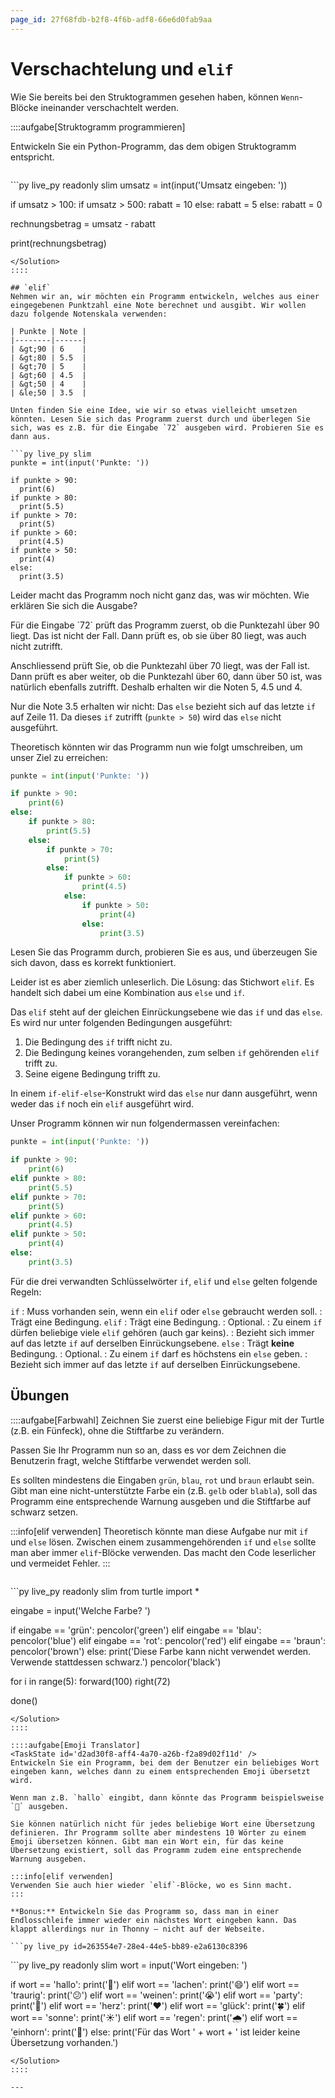 ```yaml
---
page_id: 27f68fdb-b2f8-4f6b-adf8-66e6d0fab9aa
---
```


# Verschachtelung und `elif`
Wie Sie bereits bei den Struktogrammen gesehen haben, können `Wenn`-Blöcke ineinander verschachtelt werden.

::::aufgabe[Struktogramm programmieren]
<TaskState id='294fa570-01d3-4f4b-8d5a-e25fa390971a' />

Entwickeln Sie ein Python-Programm, das dem obigen Struktogramm entspricht.

```py live_py id=cf7304aa-754d-4ff0-b8cb-46b417b1b9ff
```

<Solution id='3320b4f2-47ab-43bc-8d81-cee44131bb40'>
  ```py live_py readonly slim
  umsatz = int(input('Umsatz eingeben: '))

  if umsatz > 100:
      if umsatz > 500:
          rabatt = 10
      else:
          rabatt = 5
  else:
      rabatt = 0

  rechnungsbetrag = umsatz - rabatt

  print(rechnungsbetrag)
  ```
</Solution>
::::

## `elif`
Nehmen wir an, wir möchten ein Programm entwickeln, welches aus einer eingegebenen Punktzahl eine Note berechnet und ausgibt. Wir wollen dazu folgende Notenskala verwenden:

| Punkte | Note |
|--------|------|
| &gt;90 | 6    |
| &gt;80 | 5.5  |
| &gt;70 | 5    |
| &gt;60 | 4.5  |
| &gt;50 | 4    |
| &le;50 | 3.5  |

Unten finden Sie eine Idee, wie wir so etwas vielleicht umsetzen könnten. Lesen Sie sich das Programm zuerst durch und überlegen Sie sich, was es z.B. für die Eingabe `72` ausgeben wird. Probieren Sie es dann aus.

```py live_py slim
punkte = int(input('Punkte: '))

if punkte > 90:
    print(6)
if punkte > 80:
    print(5.5)
if punkte > 70:
    print(5)
if punkte > 60:
    print(4.5)
if punkte > 50:
    print(4)
else:
    print(3.5)
```

Leider macht das Programm noch nicht ganz das, was wir möchten. Wie erklären Sie sich die Ausgabe?

<Solution id='895c2aae-1ca7-4d68-8bb5-8f9bf310ffed' standalone>
  Für die Eingabe `72` prüft das Programm zuerst, ob die Punktezahl über 90 liegt. Das ist nicht der Fall. Dann prüft es, ob sie über 80 liegt, was auch nicht zutrifft.

  Anschliessend prüft Sie, ob die Punktezahl über 70 liegt, was der Fall ist. Dann prüft es aber weiter, ob die Punktezahl über 60, dann über 50 ist, was natürlich ebenfalls zutrifft. Deshalb erhalten wir die Noten 5, 4.5 und 4.

  Nur die Note 3.5 erhalten wir nicht: Das `else` bezieht sich auf das letzte `if` auf Zeile 11. Da dieses `if` zutrifft (`punkte > 50`) wird das `else` nicht ausgeführt.
</Solution>

Theoretisch könnten wir das Programm nun wie folgt umschreiben, um unser Ziel zu erreichen:

```py live_py slim
punkte = int(input('Punkte: '))

if punkte > 90:
    print(6)
else:
    if punkte > 80:
        print(5.5)
    else:
        if punkte > 70:
            print(5)
        else:
            if punkte > 60:
                print(4.5)
            else:
                if punkte > 50:
                    print(4)
                else:
                    print(3.5)
```

Lesen Sie das Programm durch, probieren Sie es aus, und überzeugen Sie sich davon, dass es korrekt funktioniert.

Leider ist es aber ziemlich unleserlich. Die Lösung: das Stichwort `elif`. Es handelt sich dabei um eine Kombination aus `else` und `if`.

Das `elif` steht auf der gleichen Einrückungsebene wie das `if` und das `else`. Es wird nur unter folgenden Bedingungen ausgeführt:
1. Die Bedingung des `if` trifft nicht zu.
2. Die Bedingung keines vorangehenden, zum selben `if` gehörenden `elif` trifft zu.
3. Seine eigene Bedingung trifft zu.

In einem `if-elif-else`-Konstrukt wird das `else` nur dann ausgeführt, wenn weder das `if` noch ein `elif` ausgeführt wird.

Unser Programm können wir nun folgendermassen vereinfachen:

```py live_py slim
punkte = int(input('Punkte: '))

if punkte > 90:
    print(6)
elif punkte > 80:
    print(5.5)
elif punkte > 70:
    print(5)
elif punkte > 60:
    print(4.5)
elif punkte > 50:
    print(4)
else:
    print(3.5)
```

Für die drei verwandten Schlüsselwörter `if`, `elif` und `else` gelten folgende Regeln:

`if`
: Muss vorhanden sein, wenn ein `elif` oder `else` gebraucht werden soll.
: Trägt eine Bedingung.
`elif`
: Trägt eine Bedingung.
: Optional.
: Zu einem `if` dürfen beliebige viele `elif` gehören (auch gar keins).
: Bezieht sich immer auf das letzte `if` auf derselben Einrückungsebene.
`else`
: Trägt **keine** Bedingung.
: Optional.
: Zu einem `if` darf es höchstens ein `else` geben.
: Bezieht sich immer auf das letzte `if` auf derselben Einrückungsebene.

## Übungen
::::aufgabe[Farbwahl]
<TaskState id='20167ea6-2d4e-4c81-a4d6-8ae16864b056' />
Zeichnen Sie zuerst eine beliebige Figur mit der Turtle (z.B. ein Fünfeck), ohne die Stiftfarbe zu verändern.

Passen Sie Ihr Programm nun so an, dass es vor dem Zeichnen die Benutzerin fragt, welche Stiftfarbe verwendet werden soll.

Es sollten mindestens die Eingaben `grün`, `blau`, `rot` und `braun` erlaubt sein. Gibt man eine nicht-unterstützte Farbe ein (z.B. `gelb` oder `blabla`), soll das Programm eine entsprechende Warnung ausgeben und die Stiftfarbe auf schwarz setzen.

:::info[elif verwenden]
Theoretisch könnte man diese Aufgabe nur mit `if` und `else` lösen. Zwischen einem zusammengehörenden `if` und `else` sollte man aber immer `elif`-Blöcke verwenden. Das macht den Code leserlicher und vermeidet Fehler.
:::

```py live_py id=a4e27acb-1b00-4005-b201-6c5da5023e74
```

<Solution id='68f8689d-f8a9-4f83-8bf7-9adaacf4ea19'>
  ```py live_py readonly slim
  from turtle import *

  eingabe = input('Welche Farbe? ')

  if eingabe == 'grün':
      pencolor('green')
  elif eingabe == 'blau':
      pencolor('blue')
  elif eingabe == 'rot':
      pencolor('red')
  elif eingabe == 'braun':
      pencolor('brown')
  else:
      print('Diese Farbe kann nicht verwendet werden. Verwende stattdessen schwarz.')
      pencolor('black')

  for i in range(5):
      forward(100)
      right(72)

  done()
  ```
</Solution>
::::

::::aufgabe[Emoji Translator]
<TaskState id='d2ad30f8-aff4-4a70-a26b-f2a89d02f11d' />
Entwickeln Sie ein Programm, bei dem der Benutzer ein beliebiges Wort eingeben kann, welches dann zu einem entsprechenden Emoji übersetzt wird.

Wenn man z.B. `hallo` eingibt, dann könnte das Programm beispielsweise `👋` ausgeben.

Sie können natürlich nicht für jedes beliebige Wort eine Übersetzung definieren. Ihr Programm sollte aber mindestens 10 Wörter zu einem Emoji übersetzen können. Gibt man ein Wort ein, für das keine Übersetzung existiert, soll das Programm zudem eine entsprechende Warnung ausgeben.

:::info[elif verwenden]
Verwenden Sie auch hier wieder `elif`-Blöcke, wo es Sinn macht.
:::

**Bonus:** Entwickeln Sie das Programm so, dass man in einer Endlosschleife immer wieder ein nächstes Wort eingeben kann. Das klappt allerdings nur in Thonny – nicht auf der Webseite.

```py live_py id=263554e7-28e4-44e5-bb89-e2a6130c8396
```

<Solution id='5065250c-94f1-403a-86b9-8095b4b3cfa0'>
  ```py live_py readonly slim
  wort = input('Wort eingeben: ')

  if wort == 'hallo':
      print('👋')
  elif wort == 'lachen':
      print('😄')
  elif wort == 'traurig':
      print('😕')
  elif wort == 'weinen':
      print('😭')
  elif wort == 'party':
      print('🥳')
  elif wort == 'herz':
      print('❤️')
  elif wort == 'glück':
      print('🍀')
  elif wort == 'sonne':
      print('☀️')
  elif wort == 'regen':
      print('🌧️')
  elif wort == 'einhorn':
      print('🦄')
  else:
      print('Für das Wort ' + wort + ' ist leider keine Übersetzung vorhanden.')
  ```
</Solution>
::::

---